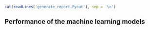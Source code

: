 ```r
cat(readLines('generate_report.Pyout'), sep = '\n')
```

\clearpage

## Performance of the machine learning models

\begin{center}
\begin{figure}
\includegraphics{{metric_plots.Rout.pdf}}\caption{A comparison of model performance metrics (y-axis). The scores are based on 200 bootstrapped re-samples of the test data. Models with higher scores and narrower confidence intervals are better performers.}
\end{figure}
\end{center}
